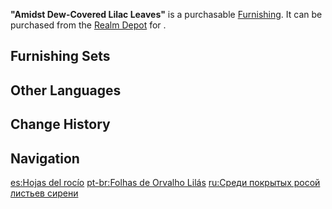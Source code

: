 {{Furnishing Infobox
|id             = 372442
|image          = Item Amidst Dew-Covered Lilac Leaves.png
|category       = Landform
|subcategory    = Shrub
|quality        = 3
|adeptal_energy = 20
|load           = 50
|reduced_load   = 50
|description    = Amidst the blue-pink grasslands of [[Watatsumi Island]], the lilac splash of paint that is this lovely tree is especially memorable, and indeed it seems even lovelier still against such a backdrop. Despite the impression they give, however, these trees grow into their set shape during early winter. When they first show their vibrant color, a special layer of wax grows over the surface of the leaves, preserving their "lilac" hue for good. The dew that condenses on these leaves is also exceptionally crystal clear. The fairy tale "[[Specters]] and Strong Tea" also mentions that the dew on such leaves is a Specter's favourite drink.
|source1        = [[Realm Depot]]
}}
'''"Amidst Dew-Covered Lilac Leaves"''' is a purchasable [[Furnishing]]. It can be purchased from the [[Realm Depot]] for {{Item|Realm Currency|30|x=80}}.

==Furnishing Sets==
{{Craft Usage}}

==Other Languages==
{{Other Languages
|en      = Amidst Dew-Covered Lilac Leaves
|zhs     = 「露隐楝叶间」
|zhs_rm  = "Lù Yǐn Liàn Yè Jiān"
|zht     = 「露隱楝葉間」
|zht_rm  = "Lù Yǐn Liàn Yè Jiān"
|zh_tl   = 
|ja      = 「露に濡れた楝葉」
|ja_rm   = "Tsuyu ni Nureta Ren'you"{{Assumed}}
|ja_tl   = 
|ko      = 「잎사귀 사이에 숨은 이슬」
|ko_rm   = "Ipssagwi Sai-e Sumeun Iseul"
|ko_tl   = "Dew Hidden Between Leaves"
|es      = Hojas del rocío
|es_tl   = Leaves of Dew
|fr      = «&nbsp;Entre les lilas couverts de rosée&nbsp;»
|fr_tl   = "Amidst Dew-Covered Lilacs"
|ru      = Среди покрытых росой листьев сирени
|ru_tl   = Amidst Dew-Covered Lilac Leaves
|th      = "หยาดน้ำค้างใต้ใบเลี่ยน"
|th_rm   = 
|th_tl   = 
|vi      = Giữa Tán Lá Xoan
|vi_tl   = 
|de      = „Inmitten von tauüberzogenen Fliederblättern“
|de_tl   = "Amidst Dew-Covered Lilac Leaves"
|id      = Daun Lilac Tertutup Embun
|id_tl   = Dew-Covered Lilac Leaf
|pt      = Folhas de Orvalho Lilás
|pt_tl   = 
|tr      = Çiy Kaplı Leylak Yaprakları İçinde
|tr_tl   = 
|it      = Tra le foglie lilla ricoperte di rugiada
|it_tl   = 
}}

==Change History==
{{Change History|2.6}}

==Navigation==
{{Furnishing Navbox|exterior}}

[[es:Hojas del rocío]]
[[pt-br:Folhas de Orvalho Lilás]]
[[ru:Среди покрытых росой листьев сирени]]